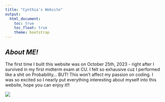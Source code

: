 ```yaml
---
title: "Cynthia's Website"
output: 
  html_document:
    toc: true
    toc_float: true
    theme: bootstrap
---
```



## _About ME!_

The first time I built this website was on October 25th, 2023 - right after I survived in my first midterm exam at CU. I felt so exhausive cuz I performed like a shit on Probability... BUT! This won't affect my passion on coding. I was so excited so I nearly put everything interesting about myself into this website, hope you can enjoy it!!

![](https://p6.itc.cn/images01/20220408/a2bb0c1781684178b636c146d85896a8.gif)